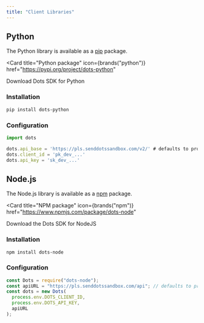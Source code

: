 ```yaml
---
title: "Client Libraries"
---
```


## Python

The Python library is available as a [pip](https://pip.pypa.io/en/stable/) package.

<Card
  title="Python package"
  icon={brands("python")}
  href="https://pypi.org/project/dots-python"
>
  Download Dots SDK for Python
</Card>

### Installation

```bash Terminal
pip install dots-python
```

### Configuration

```javascript
import dots

dots.api_base = 'https://pls.senddotssandbox.com/v2/' # defaults to production
dots.client_id = 'pk_dev_...'
dots.api_key = 'sk_dev_...'
```

## Node.js

The Node.js library is available as a [npm](https://www.npmjs.com/) package.

<Card
  title="NPM package"
  icon={brands("npm")}
  href="https://www.npmjs.com/package/dots-node"
>
  Download the Dots SDK for NodeJS
</Card>

### Installation

```bash Terminal
npm install dots-node
```

### Configuration

```javascript
const Dots = require("dots-node");
const apiURL = "https://pls.senddotssandbox.com/api"; // defaults to production
const dots = new Dots(
  process.env.DOTS_CLIENT_ID,
  process.env.DOTS_API_KEY,
  apiURL
);
```
